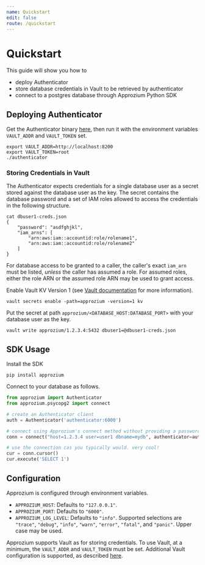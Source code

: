 ```yaml
---
name: Quickstart
edit: false
route: /quickstart
---
```


# Quickstart
This guide will show you how to
- deploy Authenticator
- store database credentials in Vault to be retrieved by authenticator
- connect to a postgres database through Approzium Python SDK

## Deploying Authenticator
Get the Authenticator binary [here](https://github.com/approzium/approzium/tree/develop/authenticator), then run it with the environment variables `VAULT_ADDR` and `VAULT_TOKEN` set.
```shell
export VAULT_ADDR=http://localhost:8200
export VAULT_TOKEN=root
./authenticator
```

### Storing Credentials in Vault
The Authenticator expects credentials for a single database user as a secret stored against the database user as the key. The secret contains the database password and a set of IAM roles allowed to access the credentials in the following structure.
```shell
cat dbuser1-creds.json
{
    "password": "asdfghjkl",
    "iam_arns": [
        "arn:aws:iam::accountid:role/rolename1",
        "arn:aws:iam::accountid:role/rolename2"
    ]
}
```

For database access to be granted to a caller, the caller's exact `iam_arn` must be listed, _unless_ the caller has assumed a role.
For assumed roles, either the role ARN or the assumed role ARN may be used to grant access.

Enable Vault KV Version 1 (see [Vault documentation](https://www.vaultproject.io/docs/secrets/kv/kv-v1) for more information).
```shell
vault secrets enable -path=approzium -version=1 kv
```

Put the secret at path `approzium/<DATABASE_HOST:DATABASE_PORT>` with your database user as the key.
```shell
vault write approzium/1.2.3.4:5432 dbuser1=@dbuser1-creds.json
```

## SDK Usage
Install the SDK
```shell
pip install approzium
```

Connect to your database as follows.
```python
from approzium import Authenticator
from approzium.psycopg2 import connect

# create an Authenticator client
auth = Authenticator('authenticator:6000')

# connect using Approzium's connect method without providing a password
conn = connect("host=1.2.3.4 user=user1 dbname=mydb", authenticator=auth)

# use the connection cas you typically would. very cool!
cur = conn.cursor()
cur.execute('SELECT 1')
```

## Configuration

Approzium is configured through environment variables.

- `APPROZIUM_HOST`: Defaults to `"127.0.0.1"`.
- `APPROZIUM_PORT`: Defaults to `"6000"`.
- `APPROZIUM_LOG_LEVEL`: Defaults to `"info"`. Supported selections are `"trace"`, `"debug"`,
    `"info"`, `"warn"`, `"error"`, `"fatal"`, and `"panic"`. Upper case may be used.

Approzium supports Vault as for storing credentials. To use Vault, at a minimum, the `VAULT_ADDR`
and `VAULT_TOKEN` must be set. Additional Vault configuration is supported, as described
[here](https://www.vaultproject.io/docs/commands#environment-variables).
